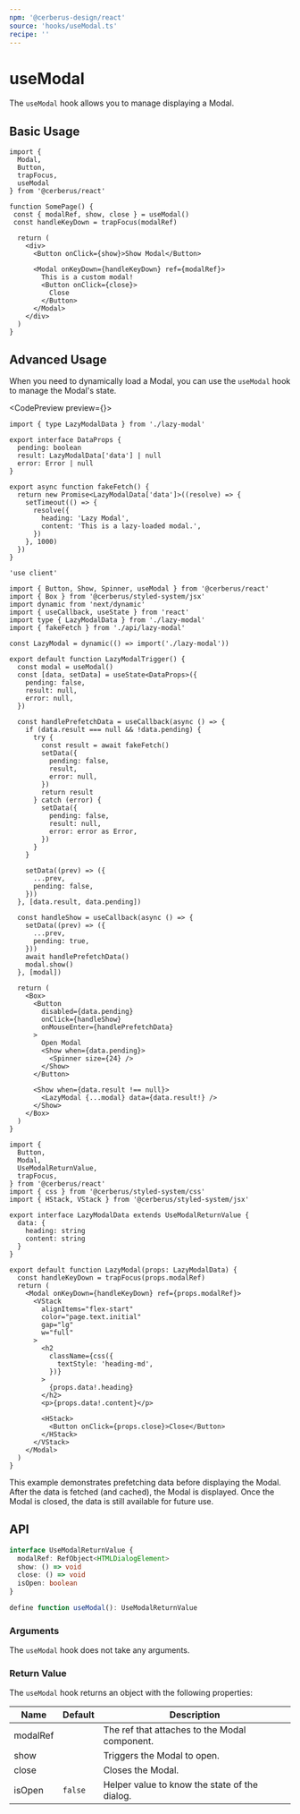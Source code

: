 ```yaml
---
npm: '@cerberus-design/react'
source: 'hooks/useModal.ts'
recipe: ''
---
```



# useModal

The `useModal` hook allows you to manage displaying a Modal.

<WhenToUseAdmonition description="This hook is ideal for when you are using a custom Modal." />

## Basic Usage

```tsx title="custom-modal.tsx" {9}
import {
  Modal,
  Button,
  trapFocus,
  useModal
} from '@cerberus/react'

function SomePage() {
 const { modalRef, show, close } = useModal()
 const handleKeyDown = trapFocus(modalRef)

  return (
    <div>
      <Button onClick={show}>Show Modal</Button>

      <Modal onKeyDown={handleKeyDown} ref={modalRef}>
        This is a custom modal!
        <Button onClick={close}>
          Close
        </Button>
      </Modal>
    </div>
  )
}
```

## Advanced Usage

When you need to dynamically load a Modal, you can use the `useModal` hook to manage the Modal's state.

<CodePreview preview={<LazyModalTrigger />}>
```tsx title="api/lazy-modal.ts"
import { type LazyModalData } from './lazy-modal'

export interface DataProps {
  pending: boolean
  result: LazyModalData['data'] | null
  error: Error | null
}

export async function fakeFetch() {
  return new Promise<LazyModalData['data']>((resolve) => {
    setTimeout(() => {
      resolve({
        heading: 'Lazy Modal',
        content: 'This is a lazy-loaded modal.',
      })
    }, 1000)
  })
}
```

```tsx title="lazy-modal-trigger.tsx"
'use client'

import { Button, Show, Spinner, useModal } from '@cerberus/react'
import { Box } from '@cerberus/styled-system/jsx'
import dynamic from 'next/dynamic'
import { useCallback, useState } from 'react'
import type { LazyModalData } from './lazy-modal'
import { fakeFetch } from './api/lazy-modal'

const LazyModal = dynamic(() => import('./lazy-modal'))

export default function LazyModalTrigger() {
  const modal = useModal()
  const [data, setData] = useState<DataProps>({
    pending: false,
    result: null,
    error: null,
  })

  const handlePrefetchData = useCallback(async () => {
    if (data.result === null && !data.pending) {
      try {
        const result = await fakeFetch()
        setData({
          pending: false,
          result,
          error: null,
        })
        return result
      } catch (error) {
        setData({
          pending: false,
          result: null,
          error: error as Error,
        })
      }
    }

    setData((prev) => ({
      ...prev,
      pending: false,
    }))
  }, [data.result, data.pending])

  const handleShow = useCallback(async () => {
    setData((prev) => ({
      ...prev,
      pending: true,
    }))
    await handlePrefetchData()
    modal.show()
  }, [modal])

  return (
    <Box>
      <Button
        disabled={data.pending}
        onClick={handleShow}
        onMouseEnter={handlePrefetchData}
      >
        Open Modal
        <Show when={data.pending}>
          <Spinner size={24} />
        </Show>
      </Button>

      <Show when={data.result !== null}>
        <LazyModal {...modal} data={data.result!} />
      </Show>
    </Box>
  )
}
```

```tsx title="lazy-modal.tsx"
import {
  Button,
  Modal,
  UseModalReturnValue,
  trapFocus,
} from '@cerberus/react'
import { css } from '@cerberus/styled-system/css'
import { HStack, VStack } from '@cerberus/styled-system/jsx'

export interface LazyModalData extends UseModalReturnValue {
  data: {
    heading: string
    content: string
  }
}

export default function LazyModal(props: LazyModalData) {
  const handleKeyDown = trapFocus(props.modalRef)
  return (
    <Modal onKeyDown={handleKeyDown} ref={props.modalRef}>
      <VStack
        alignItems="flex-start"
        color="page.text.initial"
        gap="lg"
        w="full"
      >
        <h2
          className={css({
            textStyle: 'heading-md',
          })}
        >
          {props.data!.heading}
        </h2>
        <p>{props.data!.content}</p>

        <HStack>
          <Button onClick={props.close}>Close</Button>
        </HStack>
      </VStack>
    </Modal>
  )
}

```
</CodePreview>

This example demonstrates prefetching data before displaying the Modal. After the data is fetched (and cached), the Modal is displayed. Once the Modal is closed, the data is still available for future use.

## API

```ts showLineNumbers=false
interface UseModalReturnValue {
  modalRef: RefObject<HTMLDialogElement>
  show: () => void
  close: () => void
  isOpen: boolean
}

define function useModal(): UseModalReturnValue
```

### Arguments

The `useModal` hook does not take any arguments.

### Return Value

The `useModal` hook returns an object with the following properties:

| Name     | Default | Description                            |
| -------- | ------- | -------------------------------------- |
| modalRef |         | The ref that attaches to the Modal component. |
| show     |         | Triggers the Modal to open. |
| close    |         | Closes the Modal.           |
| isOpen   | `false` | Helper value to know the state of the dialog. |
